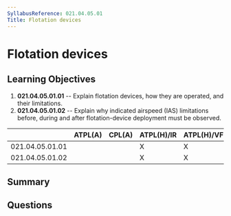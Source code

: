 ```yaml
---
SyllabusReference: 021.04.05.01
Title: Flotation devices
---
```


# Flotation devices

## Learning Objectives

1. **021.04.05.01.01** -- Explain flotation devices, how they are operated, and
   their limitations.
2. **021.04.05.01.02** -- Explain why indicated airspeed (IAS) limitations before,
   during and after flotation-device deployment must be observed.

|                 | ATPL(A) | CPL(A) | ATPL(H)/IR | ATPL(H)/VFR | CPL(H) | IR  | CBIR(A) |
| --------------- | ------- | ------ | ---------- | ----------- | ------ | --- | ------- |
| 021.04.05.01.01 |         |        | X          | X           | X      |     |         |
| 021.04.05.01.02 |         |        | X          | X           | X      |     |         |

## Summary

## Questions
